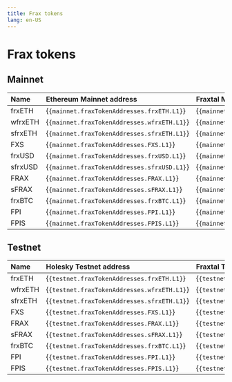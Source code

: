 ```yaml
---
title: Frax tokens
lang: en-US
---
```



# Frax tokens

## Mainnet

| Name    | Ethereum Mainnet address                               | Fraxtal Mainnet address                                |
| :------ | :----------------------------------------------------- | :----------------------------------------------------- |
| frxETH  | {<code>{mainnet.fraxTokenAddresses.frxETH.L1}</code>}  | {<code>{mainnet.fraxTokenAddresses.frxETH.L2}</code>}  |
| wfrxETH | {<code>{mainnet.fraxTokenAddresses.wfrxETH.L1}</code>} | {<code>{mainnet.fraxTokenAddresses.wfrxETH.L2}</code>} |
| sfrxETH | {<code>{mainnet.fraxTokenAddresses.sfrxETH.L1}</code>} | {<code>{mainnet.fraxTokenAddresses.sfrxETH.L2}</code>} |
| FXS     | {<code>{mainnet.fraxTokenAddresses.FXS.L1}</code>}     | {<code>{mainnet.fraxTokenAddresses.FXS.L2}</code>}     |
| frxUSD    | {<code>{mainnet.fraxTokenAddresses.frxUSD.L1}</code>}    | {<code>{mainnet.fraxTokenAddresses.frxUSD.L2}</code>}    |
| sfrxUSD    | {<code>{mainnet.fraxTokenAddresses.sfrxUSD.L1}</code>}    | {<code>{mainnet.fraxTokenAddresses.sfrxUSD.L2}</code>}    |
| FRAX    | {<code>{mainnet.fraxTokenAddresses.FRAX.L1}</code>}    | {<code>{mainnet.fraxTokenAddresses.FRAX.L2}</code>}    |
| sFRAX   | {<code>{mainnet.fraxTokenAddresses.sFRAX.L1}</code>}   | {<code>{mainnet.fraxTokenAddresses.sFRAX.L2}</code>}   |
| frxBTC  | {<code>{mainnet.fraxTokenAddresses.frxBTC.L1}</code>}  | {<code>{mainnet.fraxTokenAddresses.frxBTC.L2}</code>}  |
| FPI     | {<code>{mainnet.fraxTokenAddresses.FPI.L1}</code>}     | {<code>{mainnet.fraxTokenAddresses.FPI.L2}</code>}     |
| FPIS    | {<code>{mainnet.fraxTokenAddresses.FPIS.L1}</code>}    | {<code>{mainnet.fraxTokenAddresses.FPIS.L2}</code>}    |

## Testnet

| Name    | Holesky Testnet address                                | Fraxtal Testnet address                                |
| :------ | :----------------------------------------------------- | :----------------------------------------------------- |
| frxETH  | {<code>{testnet.fraxTokenAddresses.frxETH.L1}</code>}  | {<code>{testnet.fraxTokenAddresses.frxETH.L2}</code>}  |
| wfrxETH | {<code>{testnet.fraxTokenAddresses.wfrxETH.L1}</code>} | {<code>{testnet.fraxTokenAddresses.wfrxETH.L2}</code>} |
| sfrxETH | {<code>{testnet.fraxTokenAddresses.sfrxETH.L1}</code>} | {<code>{testnet.fraxTokenAddresses.sfrxETH.L2}</code>} |
| FXS     | {<code>{testnet.fraxTokenAddresses.FXS.L1}</code>}     | {<code>{testnet.fraxTokenAddresses.FXS.L2}</code>}     |
| FRAX    | {<code>{testnet.fraxTokenAddresses.FRAX.L1}</code>}    | {<code>{testnet.fraxTokenAddresses.FRAX.L2}</code>}    |
| sFRAX   | {<code>{testnet.fraxTokenAddresses.sFRAX.L1}</code>}   | {<code>{testnet.fraxTokenAddresses.sFRAX.L2}</code>}   |
| frxBTC  | {<code>{testnet.fraxTokenAddresses.frxBTC.L1}</code>}  | {<code>{testnet.fraxTokenAddresses.frxBTC.L2}</code>}  |
| FPI     | {<code>{testnet.fraxTokenAddresses.FPI.L1}</code>}     | {<code>{testnet.fraxTokenAddresses.FPI.L2}</code>}     |
| FPIS    | {<code>{testnet.fraxTokenAddresses.FPIS.L1}</code>}    | {<code>{testnet.fraxTokenAddresses.FPIS.L2}</code>}    |
